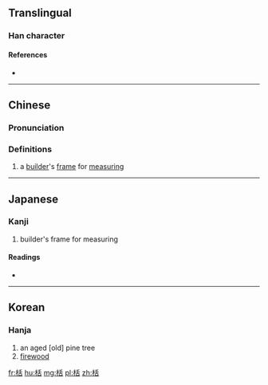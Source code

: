 {{also|檜}}
==Translingual==

===Han character===
{{Han char|rn=75|rad=木|as=06|sn=10|four=42964|canj=DHJR|ids=⿰[[木]][[舌]]}}

====References====
* {{Han ref|kx=0522.190|dkj=14706|dj=0910.210|hdz=21200.030|uh=681D|ud=26653|bh=D1EB|bd=53739}}

----

==Chinese==
{{zh-forms}}

===Pronunciation===
{{zh-pron
|m=guā,kuò
|c=kut3
|mc=y
|oc=y
|ma=
|cat=n
}}

===Definitions===
# a [[builder]]'s [[frame]] for [[measuring]]

----

==Japanese==

===Kanji===
{{ja-kanji|grade=|rs=木06}}

# builder's frame for measuring

====Readings====
* {{ja-readings|on=[[てん]] (ten), [[かつ]] (katsu), [[かち]] (kachi)|kun=[[たきぎ]] (takigi)}}

----

==Korean==

===Hanja===
{{ko-hanja|hangeul=괄|eumhun=|rv=gwal|mr=kwal|y=kwal}}

# an aged [old] pine tree
# [[firewood]]

[[fr:栝]]
[[hu:栝]]
[[mg:栝]]
[[pl:栝]]
[[zh:栝]]